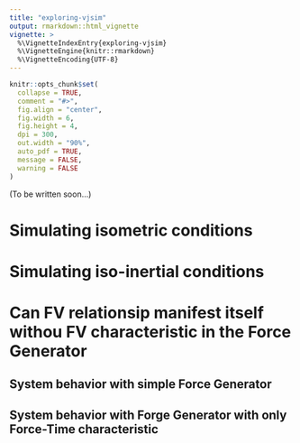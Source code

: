 ```yaml
---
title: "exploring-vjsim"
output: rmarkdown::html_vignette
vignette: >
  %\VignetteIndexEntry{exploring-vjsim}
  %\VignetteEngine{knitr::rmarkdown}
  %\VignetteEncoding{UTF-8}
---
```


```r
knitr::opts_chunk$set(
  collapse = TRUE,
  comment = "#>",
  fig.align = "center",
  fig.width = 6,
  fig.height = 4,
  dpi = 300,
  out.width = "90%",
  auto_pdf = TRUE,
  message = FALSE,
  warning = FALSE
)
```

(To be written soon...)

# Simulating isometric conditions

# Simulating iso-inertial conditions

# Can FV relationsip manifest itself withou FV characteristic in the Force Generator
## System behavior with simple Force Generator
## System behavior with Forge Generator with only Force-Time characteristic
